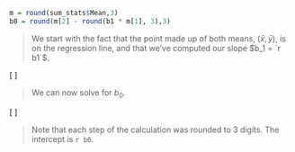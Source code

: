 

```r
m = round(sum_stats$Mean,3)
b0 = round(m[2] - round(b1 * m[1], 3),3)
```

> We start with the fact that the point made up of both means, $(\bar{x}, \bar{y})$, is on the regression line, and that we've computed our slope $b_1 = `r b1`$.

\[
\begin{eqnarray}
\bar{y} &=& b_0 + b_1\bar{x}\\
`r m[2]` &=& b_0 + `r b1` \times `r m[1]`\\
`r m[2]` &=& b_0 + `r round(b1 * m[1], 3)`
\end{eqnarray}
\]

> We can now solve for $b_0$.

\[
\begin{eqnarray}
`r m[2]` &=& b_0 + `r round(b1 * m[1], 3)`\\
`r m[2]` - `r round(b1 * m[1], 3)` &=& b_0 \\
`r b0` &=& b_0 
\end{eqnarray}
\]

> Note that each step of the calculation was rounded to 3 digits. The intercept is `r b0`.
